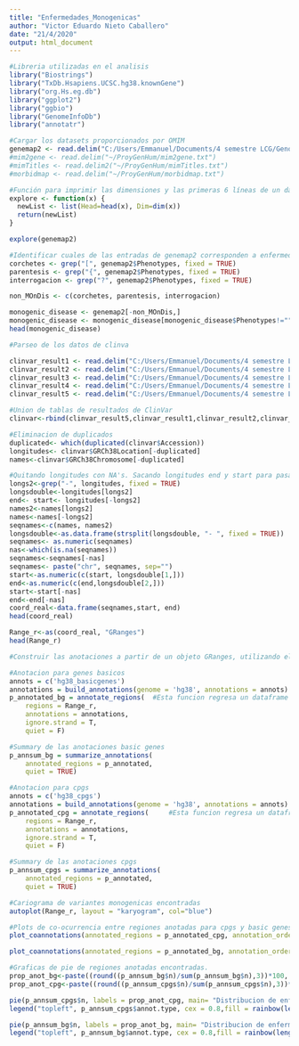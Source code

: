 ---
title: "Enfermedades_Monogenicas"
author: "Victor Eduardo Nieto Caballero"
date: "21/4/2020"
output: html_document
---

```{r Cargo de librerias}
#Libreria utilizadas en el analisis
library("Biostrings")
library("TxDb.Hsapiens.UCSC.hg38.knownGene")
library("org.Hs.eg.db")
library("ggplot2")
library("ggbio")
library("GenomeInfoDb")
library("annotatr")
```


```{r Exploracion de datos OMIM}
#Cargar los datasets proporcionados por OMIM
genemap2 <- read.delim("C:/Users/Emmanuel/Documents/4 semestre LCG/Genomica Humana/Preg Enf Monogenicas/genemap2.txt")
#mim2gene <- read.delim("~/ProyGenHum/mim2gene.txt")
#mimTitles <- read.delim2("~/ProyGenHum/mimTitles.txt")
#morbidmap <- read.delim("~/ProyGenHum/morbidmap.txt")

#Función para imprimir las dimensiones y las primeras 6 líneas de un data frame
explore <- function(x) {
  newList <- list(Head=head(x), Dim=dim(x)) 
  return(newList)
}

explore(genemap2)
```


```{r Parseo de datsos OMIM}
#Identificar cuales de las entradas de genemap2 corresponden a enfermedades monogenicas
corchetes <- grep("[", genemap2$Phenotypes, fixed = TRUE)
parentesis <- grep("{", genemap2$Phenotypes, fixed = TRUE)
interrogacion <- grep("?", genemap2$Phenotypes, fixed = TRUE)

non_MOnDis <- c(corchetes, parentesis, interrogacion)

monogenic_disease <- genemap2[-non_MOnDis,]
monogenic_disease <- monogenic_disease[monogenic_disease$Phenotypes!="",]
head(monogenic_disease)


```

```{r Parseo de datos}
#Parseo de los datos de clinva

clinvar_result1 <- read.delim("C:/Users/Emmanuel/Documents/4 semestre LCG/Genomica Humana/Preg Enf Monogenicas/clinvar_result.txt")
clinvar_result2 <- read.delim("C:/Users/Emmanuel/Documents/4 semestre LCG/Genomica Humana/Preg Enf Monogenicas/clinvar_result1.txt")
clinvar_result3 <- read.delim("C:/Users/Emmanuel/Documents/4 semestre LCG/Genomica Humana/Preg Enf Monogenicas/clinvar_result2.txt")
clinvar_result4 <- read.delim("C:/Users/Emmanuel/Documents/4 semestre LCG/Genomica Humana/Preg Enf Monogenicas/clinvar_result3.txt")
clinvar_result5 <- read.delim("C:/Users/Emmanuel/Documents/4 semestre LCG/Genomica Humana/Preg Enf Monogenicas/clinvar_result4.txt")

#Union de tablas de resultados de ClinVar
clinvar<-rbind(clinvar_result5,clinvar_result1,clinvar_result2,clinvar_result3,clinvar_result4)

#Eliminacion de duplicados
duplicated<- which(duplicated(clinvar$Accession))
longitudes<- clinvar$GRCh38Location[-duplicated]
names<-clinvar$GRCh38Chromosome[-duplicated]

#Quitando longitudes con NA's. Sacando longitudes end y start para pasar a objeto GenomicRanges.
longs2<-grep("-", longitudes, fixed = TRUE)
longsdouble<-longitudes[longs2]
end<- start<- longitudes[-longs2]
names2<-names[longs2]
names<-names[-longs2]
seqnames<-c(names, names2)
longsdouble<-as.data.frame(strsplit(longsdouble, "- ", fixed = TRUE))
seqnames<- as.numeric(seqnames)
nas<-which(is.na(seqnames))
seqnames<-seqnames[-nas]
seqnames<- paste("chr", seqnames, sep="")
start<-as.numeric(c(start, longsdouble[1,]))
end<-as.numeric(c(end,longsdouble[2,]))
start<-start[-nas]
end<-end[-nas]
coord_real<-data.frame(seqnames,start, end)
head(coord_real)

Range_r<-as(coord_real, "GRanges")
head(Range_r)

```

```{r}
#Construir las anotaciones a partir de un objeto GRanges, utilizando el paquete annotr

#Anotacion para genes basicos
annots = c('hg38_basicgenes')
annotations = build_annotations(genome = 'hg38', annotations = annots)
p_annotated_bg = annotate_regions(  #Esta funcion regresa un dataframe
    regions = Range_r,
    annotations = annotations,
    ignore.strand = T,
    quiet = F)

#Summary de las anotaciones basic genes
p_annsum_bg = summarize_annotations(
    annotated_regions = p_annotated,
    quiet = TRUE)

#Anotacion para cpgs
annots = c('hg38_cpgs')
annotations = build_annotations(genome = 'hg38', annotations = annots)
p_annotated_cpg = annotate_regions(     #Esta funcion regresa un dataframe
    regions = Range_r,
    annotations = annotations,
    ignore.strand = T,
    quiet = F)

#Summary de las anotaciones cpgs
p_annsum_cpgs = summarize_annotations(
    annotated_regions = p_annotated,
    quiet = TRUE)

```


```{r Graficas extra}
#Cariograma de variantes monogenicas encontradas
autoplot(Range_r, layout = "karyogram", col="blue")

#Plots de co-ocurrencia entre regiones anotadas para cpgs y basic genes
plot_coannotations(annotated_regions = p_annotated_cpg, annotation_order = p_annsum_cpgs$annot.type,axes_label = 'Annotations',plot_title = 'Co-occurrencia de anotaciones en hg38_cpgs')

plot_coannotations(annotated_regions = p_annotated_bg, annotation_order = p_annsum_bg$annot.type,axes_label = 'Annotations',plot_title = 'Co-occurrencia de anotaciones en hg38_cpgs')
```


```{r Graficas proyecto}
#Graficas de pie de regiones anotadas encontradas.
prop_anot_bg<-paste((round((p_annsum_bg$n)/sum(p_annsum_bg$n),3))*100, "%", sep="")
prop_anot_cpg<-paste((round((p_annsum_cpgs$n)/sum(p_annsum_cpgs$n),3))*100, "%", sep="")

pie(p_annsum_cpgs$n, labels = prop_anot_cpg, main= "Distribucion de enfermedades monogenicas en el genoma \n en islas CpGs", ,col = rainbow(length(p_annsum_cpgs$n)))
legend("topleft", p_annsum_cpgs$annot.type, cex = 0.8,fill = rainbow(length(p_annsum_cpgs$n)))

pie(p_annsum_bg$n, labels = prop_anot_bg, main= "Distribucion de enfermedades monogenicas en el genoma \n en basic_genes", ,col = rainbow(length(p_annsum_bg$n)))
legend("topleft", p_annsum_bg$annot.type, cex = 0.8,fill = rainbow(length(p_annsum_bg$n)))
```


